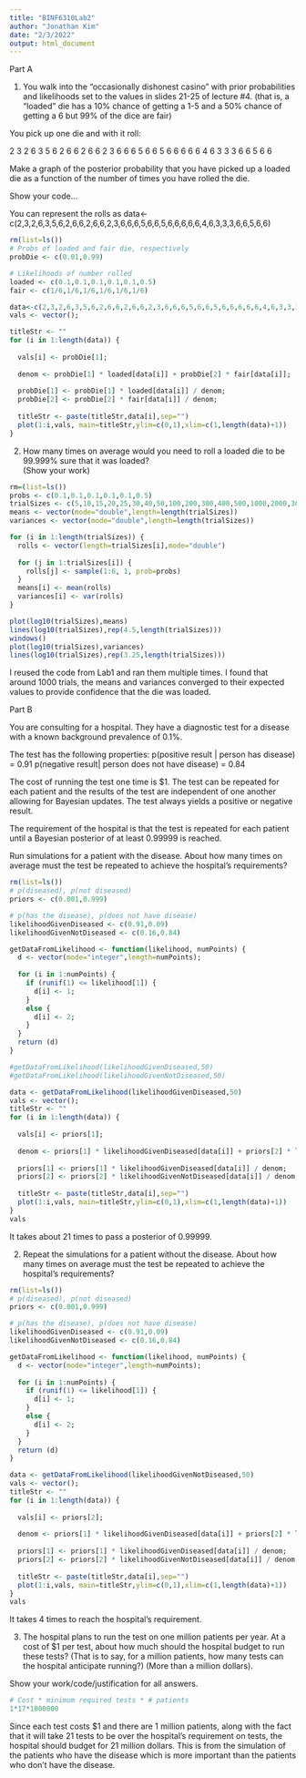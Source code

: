 ---
title: "BINF6310Lab2"
author: "Jonathan Kim"
date: "2/3/2022"
output: html_document
---
Part A

(1) You walk into the “occasionally dishonest casino”  with prior probabilities and likelihoods set to the values in slides 21-25 of lecture #4. (that is, a “loaded” die has a 10% chance of getting a 1-5 and a 50% chance of getting a 6 but 99% of the dice are fair)

You pick up one die and with it roll:

2 3 2 6 3 5 6 2 6 6 2 6 6 2 3 6 6 6 5 6 6 5 6 6 6 6 6 4 6 3 3 3 6 6 5 6 6

Make a graph of the posterior probability that you have picked up a loaded die as a function of the number of times you have rolled the die.

Show your code…

  You can represent the rolls as
data<-c(2,3,2,6,3,5,6,2,6,6,2,6,6,2,3,6,6,6,5,6,6,5,6,6,6,6,6,4,6,3,3,3,6,6,5,6,6)

```{r}
rm(list=ls())
# Probs of loaded and fair die, respectively
probDie <- c(0.01,0.99)

# Likelihoods of number rolled
loaded <- c(0.1,0.1,0.1,0.1,0.1,0.5)
fair <- c(1/6,1/6,1/6,1/6,1/6,1/6)

data<-c(2,3,2,6,3,5,6,2,6,6,2,6,6,2,3,6,6,6,5,6,6,5,6,6,6,6,6,4,6,3,3,3,6,6,5,6,6)
vals <- vector();

titleStr <- ""
for (i in 1:length(data)) {
  
  vals[i] <- probDie[1];
  
  denom <- probDie[1] * loaded[data[i]] + probDie[2] * fair[data[i]];
  
  probDie[1] <- probDie[1] * loaded[data[i]] / denom;
  probDie[2] <- probDie[2] * fair[data[i]] / denom;
  
  titleStr <- paste(titleStr,data[i],sep="")
  plot(1:i,vals, main=titleStr,ylim=c(0,1),xlim=c(1,length(data)+1))
}
```

(2) How many times on average would you need to roll a loaded die to be 99.999%  sure that it was loaded?  
(Show your work)

```{r}
rm=(list=ls())
probs <- c(0.1,0.1,0.1,0.1,0.1,0.5)
trialSizes <- c(5,10,15,20,25,30,40,50,100,200,300,400,500,1000,2000,3000,4000,5000,10000,20000,30000,100000)
means <- vector(mode="double",length=length(trialSizes))
variances <- vector(mode="double",length=length(trialSizes))

for (i in 1:length(trialSizes)) {
  rolls <- vector(length=trialSizes[i],mode="double")
  
  for (j in 1:trialSizes[i]) {
    rolls[j] <- sample(1:6, 1, prob=probs)
  }
  means[i] <- mean(rolls)
  variances[i] <- var(rolls)
}

plot(log10(trialSizes),means)
lines(log10(trialSizes),rep(4.5,length(trialSizes)))
windows()
plot(log10(trialSizes),variances)
lines(log10(trialSizes),rep(3.25,length(trialSizes)))
```
I reused the code from Lab1 and ran them multiple times. I found that around 1000 trials, the means and variances converged to their expected values to provide confidence that the die was loaded.





Part B

You are consulting for a hospital.  They have a diagnostic test for a disease with a known background prevalence of 0.1%.

The test has the following properties:
p(positive result | person has disease) = 0.91
p(negative result| person does not have disease) = 0.84

The cost of running the test one time is $1.  The test can be repeated for each patient and the results of the
test are independent of one another allowing for Bayesian updates.  The test always yields a positive or negative 
result.

The requirement of the hospital is that the test is repeated for each patient until a Bayesian posterior 
of at least 0.99999 is reached.

Run simulations for a patient with the disease.  About how many times on average must the test be repeated
to achieve the hospital’s requirements?  
```{r}
rm(list=ls())
# p(diseased), p(not diseased)
priors <- c(0.001,0.999)

# p(has the disease), p(does not have disease)
likelihoodGivenDiseased <- c(0.91,0.09)
likelihoodGivenNotDiseased <- c(0.16,0.84)

getDataFromLikelihood <- function(likelihood, numPoints) {
  d <- vector(mode="integer",length=numPoints);
  
  for (i in 1:numPoints) {
    if (runif(1) <= likelihood[1]) {
      d[i] <- 1;
    }
    else {
      d[i] <- 2;
    }
  }
  return (d)
}

#getDataFromLikelihood(likelihoodGivenDiseased,50)
#getDataFromLikelihood(likelihoodGivenNotDiseased,50)

data <- getDataFromLikelihood(likelihoodGivenDiseased,50)
vals <- vector();
titleStr <- ""
for (i in 1:length(data)) {
  
  vals[i] <- priors[1];
  
  denom <- priors[1] * likelihoodGivenDiseased[data[i]] + priors[2] * likelihoodGivenNotDiseased[data[i]];
  
  priors[1] <- priors[1] * likelihoodGivenDiseased[data[i]] / denom;
  priors[2] <- priors[2] * likelihoodGivenNotDiseased[data[i]] / denom;
  
  titleStr <- paste(titleStr,data[i],sep="")
  plot(1:i,vals, main=titleStr,ylim=c(0,1),xlim=c(1,length(data)+1))
}
vals
```
It takes about 21 times to pass a posterior of 0.99999.

(2) Repeat the simulations for a patient without the disease.  About how many times on average must the 
test be repeated to achieve the hospital’s requirements?

```{r}
rm(list=ls())
# p(diseased), p(not diseased)
priors <- c(0.001,0.999)

# p(has the disease), p(does not have disease)
likelihoodGivenDiseased <- c(0.91,0.09)
likelihoodGivenNotDiseased <- c(0.16,0.84)

getDataFromLikelihood <- function(likelihood, numPoints) {
  d <- vector(mode="integer",length=numPoints);
  
  for (i in 1:numPoints) {
    if (runif(1) <= likelihood[1]) {
      d[i] <- 1;
    }
    else {
      d[i] <- 2;
    }
  }
  return (d)
}

data <- getDataFromLikelihood(likelihoodGivenNotDiseased,50)
vals <- vector();
titleStr <- ""
for (i in 1:length(data)) {
  
  vals[i] <- priors[2];
  
  denom <- priors[1] * likelihoodGivenDiseased[data[i]] + priors[2] * likelihoodGivenNotDiseased[data[i]];
  
  priors[1] <- priors[1] * likelihoodGivenDiseased[data[i]] / denom;
  priors[2] <- priors[2] * likelihoodGivenNotDiseased[data[i]] / denom;
  
  titleStr <- paste(titleStr,data[i],sep="")
  plot(1:i,vals, main=titleStr,ylim=c(0,1),xlim=c(1,length(data)+1))
}
vals
```
It takes 4 times to reach the hospital's requirement.

(3) The hospital plans to run the test on one million patients per year.  At a cost of $1 per test, about how much
should the hospital budget to run these tests?  (That is to say, for a million patients, how many tests can 
the hospital anticipate running?) (More than a million dollars).

Show your work/code/justification for all answers.  	

```{r}
# Cost * minimum required tests * # patients
1*17*1000000
```
Since each test costs $1 and there are 1 million patients, along with the fact that it will take 21 tests to be over the hospital's requirement on tests, the hospital should budget for 21 million dollars. This is from the simulation of the patients who have the disease which is more important than the patients who don't have the disease.